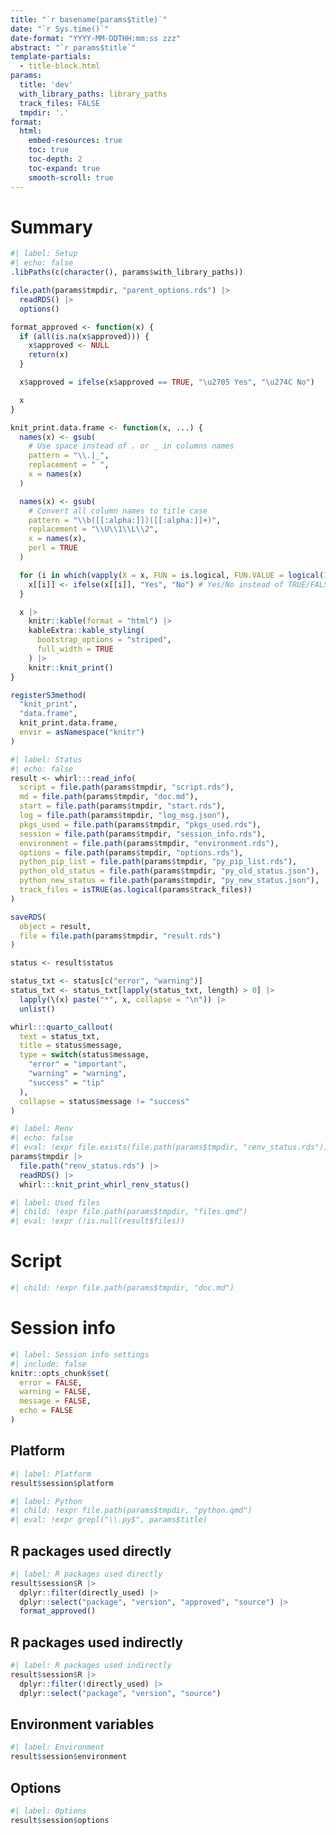 ```yaml
---
title: "`r basename(params$title)`"
date: "`r Sys.time()`"
date-format: "YYYY-MM-DDTHH:mm:ss zzz"
abstract: "`r params$title`"
template-partials:
  - title-block.html
params:
  title: 'dev'
  with_library_paths: library_paths
  track_files: FALSE
  tmpdir: '.'
format:
  html:
    embed-resources: true
    toc: true
    toc-depth: 2
    toc-expand: true
    smooth-scroll: true
---
```


# Summary


```r
#| label: Setup
#| echo: false
.libPaths(c(character(), params$with_library_paths))

file.path(params$tmpdir, "parent_options.rds") |>
  readRDS() |>
  options()

format_approved <- function(x) {
  if (all(is.na(x$approved))) {
    x$approved <- NULL
    return(x)
  }

  x$approved = ifelse(x$approved == TRUE, "\u2705 Yes", "\u274C No")

  x
}

knit_print.data.frame <- function(x, ...) {
  names(x) <- gsub(
    # Use space instead of . or _ in columns names
    pattern = "\\.|_",
    replacement = " ",
    x = names(x)
  )

  names(x) <- gsub(
    # Convert all column names to title case
    pattern = "\\b([[:alpha:]])([[:alpha:]]+)",
    replacement = "\\U\\1\\L\\2",
    x = names(x),
    perl = TRUE
  )

  for (i in which(vapply(X = x, FUN = is.logical, FUN.VALUE = logical(1)))) {
    x[[i]] <- ifelse(x[[i]], "Yes", "No") # Yes/No instead of TRUE/FALSE
  }

  x |>
    knitr::kable(format = "html") |>
    kableExtra::kable_styling(
      bootstrap_options = "striped",
      full_width = TRUE
    ) |>
    knitr::knit_print()
}

registerS3method(
  "knit_print",
  "data.frame",
  knit_print.data.frame,
  envir = asNamespace("knitr")
)
```

```r
#| label: Status
#| echo: false
result <- whirl:::read_info(
  script = file.path(params$tmpdir, "script.rds"),
  md = file.path(params$tmpdir, "doc.md"),
  start = file.path(params$tmpdir, "start.rds"),
  log = file.path(params$tmpdir, "log_msg.json"),
  pkgs_used = file.path(params$tmpdir, "pkgs_used.rds"),
  session = file.path(params$tmpdir, "session_info.rds"),
  environment = file.path(params$tmpdir, "environment.rds"),
  options = file.path(params$tmpdir, "options.rds"),
  python_pip_list = file.path(params$tmpdir, "py_pip_list.rds"),
  python_old_status = file.path(params$tmpdir, "py_old_status.json"),
  python_new_status = file.path(params$tmpdir, "py_new_status.json"),
  track_files = isTRUE(as.logical(params$track_files))
)

saveRDS(
  object = result,
  file = file.path(params$tmpdir, "result.rds")
)

status <- result$status

status_txt <- status[c("error", "warning")]
status_txt <- status_txt[lapply(status_txt, length) > 0] |>
  lapply(\(x) paste("*", x, collapse = "\n")) |>
  unlist()

whirl:::quarto_callout(
  text = status_txt,
  title = status$message,
  type = switch(status$message,
    "error" = "important",
    "warning" = "warning",
    "success" = "tip"
  ),
  collapse = status$message != "success"
)
```

```r
#| label: Renv
#| echo: false
#| eval: !expr file.exists(file.path(params$tmpdir, "renv_status.rds"))
params$tmpdir |>
  file.path("renv_status.rds") |>
  readRDS() |>
  whirl:::knit_print_whirl_renv_status()
```

```r
#| label: Used files
#| child: !expr file.path(params$tmpdir, "files.qmd")
#| eval: !expr (!is.null(result$files))
```

# Script
:::{.callout-note collapse=false appearance="minimal"}
```r
#| child: !expr file.path(params$tmpdir, "doc.md")
```

:::
# Session info

```r
#| label: Session info settings
#| include: false
knitr::opts_chunk$set(
  error = FALSE,
  warning = FALSE,
  message = FALSE,
  echo = FALSE
)
```

:::{.callout-note collapse=false appearance="minimal"}
## Platform

```r
#| label: Platform
result$session$platform
```

:::

```r
#| label: Python
#| child: !expr file.path(params$tmpdir, "python.qmd")
#| eval: !expr grepl("\\.py$", params$title)
```

:::{.callout-note collapse=false appearance="minimal"}
## R packages used directly

```r
#| label: R packages used directly
result$session$R |>
  dplyr::filter(directly_used) |>
  dplyr::select("package", "version", "approved", "source") |> 
  format_approved()
```

:::

:::{.callout-note collapse=true appearance="minimal"}
## R packages used indirectly

```r
#| label: R packages used indirectly
result$session$R |>
  dplyr::filter(!directly_used) |>
  dplyr::select("package", "version", "source")
```

:::

:::{.callout-note collapse=true appearance="minimal"}
## Environment variables

```r
#| label: Environment
result$session$environment
```

:::

:::{.callout-note collapse=true appearance="minimal"}
## Options

```r
#| label: Options
result$session$options
```

:::
